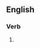 ==English==

===Verb===
{{head|en|verb form}}

# {{present participle of|permeablise|lang=en|nocat=1}}
